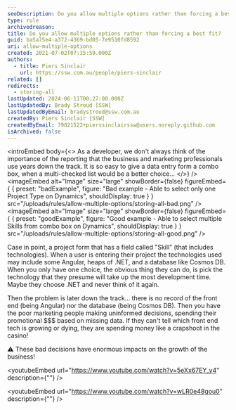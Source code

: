 ```yaml
---
seoDescription: Do you allow multiple options rather than forcing a best fit?
type: rule
archivedreason:
title: Do you allow multiple options rather than forcing a best fit?
guid: ba5a75e4-a372-4369-bd05-7e9510fd8592
uri: allow-multiple-options
created: 2021-07-02T07:15:59.000Z
authors:
  - title: Piers Sinclair
    url: https://ssw.com.au/people/piers-sinclair
related: []
redirects:
  - storing-all
lastUpdated: 2024-06-11T00:27:00.000Z
lastUpdatedBy: Brady Stroud [SSW]
lastUpdatedByEmail: bradystroud@ssw.com.au
createdBy: Piers Sinclair [SSW]
createdByEmail: 79821522+pierssinclairssw@users.noreply.github.com
isArchived: false
---
```


<introEmbed
  body={<>
As a developer, we don't always think of the importance of the reporting that the business and marketing professionals use years down the track. It is so easy to give a data entry form a combo box, when a multi-checked list would be a better choice...
  </>}
/>
<imageEmbed
  alt="Image"
  size="large"
  showBorder={false}
  figureEmbed={ {
    preset: "badExample",
    figure: "Bad example - Able to select only one Project Type on Dynamics",
    shouldDisplay: true
  } }
  src="/uploads/rules/allow-multiple-options/storing-all-bad.png"
/>
<imageEmbed
  alt="Image"
  size="large"
  showBorder={false}
  figureEmbed={ {
    preset: "goodExample",
    figure: "Good example - Able to select multiple Skills from combo box on Dynamics",
    shouldDisplay: true
  } }
  src="/uploads/rules/allow-multiple-options/storing-all-good.png"
/>

Case in point, a project form that has a field called "Skill” (that includes technologies). When a user is entering their project the technologies used may include some Angular, heaps of .NET, and a database like Cosmos DB. When you only have one choice, the obvious thing they can do, is pick the technology that they presume will take up the most development time. Maybe they choose .NET and never think of it again.

Then the problem is later down the track... there is no record of the front end (being Angular) nor the database (being Cosmos DB). Then you have the poor marketing people making uninformed decisions, spending their promotional $$$ based on missing data. If they can't tell which front end tech is growing or dying, they are spending money like a crapshoot in the casino!

⚠️ These bad decisions have enormous impacts on the growth of the business!

<youtubeEmbed url="https://www.youtube.com/watch?v=5eXx67EY_y4" description={""} />

<youtubeEmbed url="https://www.youtube.com/watch?v=wLR0e48gou0" description={""} />
